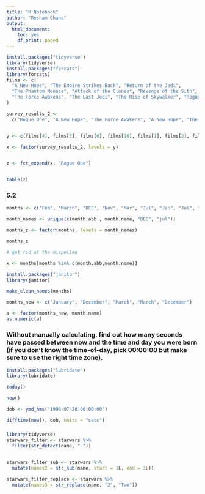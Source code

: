 ```yaml
---
title: "R Notebook"
author: "Resham Chana"
output:
  html_document:
    toc: yes
    df_print: paged
---
```


```r

install.packages("tidyverse")
library(tidyverse)
install.packages("forcats")
library(forcats)
films <- c(
  "A New Hope", "The Empire Strikes Back", "Return of the Jedi",  
  "The Phantom Menace", "Attack of the Clones", "Revenge of the Sith", 
  "The Force Awakens", "The Last Jedi", "The Rise of Skywalker", "Rogue One"
)

survey_results_2 <- 
  c("Rogue One", "A New Hope", "The Force Awakens", "A New Hope", "The Empire Strikes Back")


y <- c(films[4], films[5], films[6], films[10], films[1], films[2], films[3], films[7], films[8], films[9])

x <- factor(survey_results_2, levels = y)


z <- fct_expand(x, "Rogue One")


table(z)


```

### 5.2

```r

months <- c("Feb", "March", "DEC", "Nov", "Mar", "Jul", "Jan", "Jul", "jul")

month_names <- unique(c(month.abb , month.name, "DEC", "jul"))

months_z <- factor(months, levels = month_names)

months_z

# get rid of the mispelled 

x <- months[months %in% c(month.abb,month.name)]

install.packages("janitor")
library(janitor)

make_clean_names(months)

months_new <- c("January", "December", "March", "March", "December")

a <- factor(months_new, month.name)
as.numeric(a)

```

### Without manually calculating, find out how many seconds have passed between now and the time and day you were born (if you don’t know the time-of-day, pick 00:00:00 but make sure to use the right time zone).


```r
install.packages("lubridate")
library(lubridate)

today()

now()

dob <- ymd_hms("1996-07-28 06:00:00") 

difftime(now(), dob, units = "secs")

```
###

```r
library(tidyverse)
starwars_filter <- starwars %>%
  filter(str_detect(name, "-"))


starwars_filter_sub <- starwars %>% 
  mutate(names2 = str_sub(name, start = 1L, end = 3L))

starwars_filter_replace <- starwars %>%
  mutate(names3 = str_replace(name, "2", "Two"))
```


